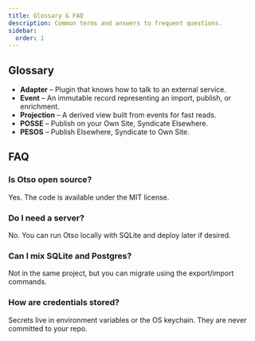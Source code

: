 ```yaml
---
title: Glossary & FAQ
description: Common terms and answers to frequent questions.
sidebar:
  order: 1
---
```


## Glossary

- **Adapter** – Plugin that knows how to talk to an external service.
- **Event** – An immutable record representing an import, publish, or enrichment.
- **Projection** – A derived view built from events for fast reads.
- **POSSE** – Publish on your Own Site, Syndicate Elsewhere.
- **PESOS** – Publish Elsewhere, Syndicate to Own Site.

## FAQ

### Is Otso open source?

Yes. The code is available under the MIT license.

### Do I need a server?

No. You can run Otso locally with SQLite and deploy later if desired.

### Can I mix SQLite and Postgres?

Not in the same project, but you can migrate using the export/import commands.

### How are credentials stored?

Secrets live in environment variables or the OS keychain. They are never committed to your repo.

